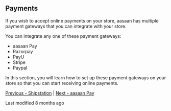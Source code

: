 ## Payments

If you wish to accept online payments on your store, aasaan has multiple payment gateways that you can integrate with your store.

You can integrate any one of these payment gateways:
- aasaan Pay
- Razorpay
- PayU
- Stripe
- Paypal

In this section, you will learn how to set up these payment gateways on your store so that you can start receiving online payments.

[Previous - Shipstation](#) | [Next - aasaan Pay](#)

Last modified 8 months ago
